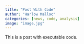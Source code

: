 ```yaml
---
title: "Post With Code"
author: "Harlow Malloc"
categories: [news, code, analysis]
image: "image.jpg"
---
```


This is a post with executable code.
